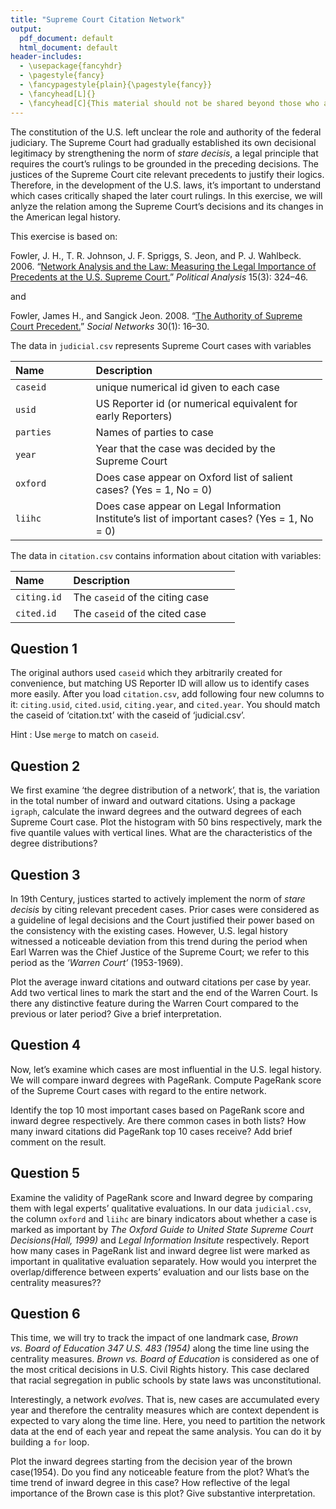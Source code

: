```yaml
---
title: "Supreme Court Citation Network"
output:
  pdf_document: default
  html_document: default
header-includes:
  - \usepackage{fancyhdr}
  - \pagestyle{fancy}
  - \fancypagestyle{plain}{\pagestyle{fancy}}
  - \fancyhead[L]{}
  - \fancyhead[C]{This material should not be shared beyond those who are enrolled in this class}
---
```


The constitution of the U.S. left unclear the role and authority of the federal judiciary. The Supreme Court had gradually established its own decisional legitimacy by strengthening the norm of *stare decisis*, a legal principle that requires the court's rulings to be grounded in the preceding decisions. The justices of the Supreme Court cite relevant precedents to justify their logics. Therefore, in the development of the U.S. laws, it's important to understand which cases critically shaped the later court rulings. In this exercise, we will anlyze the relation among the Supreme Court's decisions and its changes in the American legal history.  

This exercise is based on:

Fowler, J. H., T. R. Johnson, J. F. Spriggs, S. Jeon, and P. J. Wahlbeck. 2006. “[Network Analysis and the Law: Measuring the Legal Importance of Precedents at the U.S. Supreme Court.](http://dx.doi.org/10.1093/pan/mpm011)” *Political Analysis* 15(3): 324–46.

and 

Fowler, James H., and Sangick Jeon. 2008. “[The Authority of Supreme Court Precedent.](http://dx.doi.org/10.1016/j.socnet.2007.05.001)” *Social Networks* 30(1): 16–30.

The data in `judicial.csv` represents Supreme Court cases with variables 

--------------------------------------------------------------------------------
 Name                 Description
 -------------------- ----------------------------------------------------------
 `caseid`	            unique numerical id given to each case
 
 `usid`               US Reporter id (or numerical equivalent for early Reporters)
 
 `parties`           	Names of parties to case
 
 `year`               Year that the case was decided by the Supreme Court
 
 `oxford`            	Does case appear on Oxford list of salient cases? (Yes = 1, No = 0)
 
 `liihc`	            Does case appear on Legal Information Institute's list of important 
                      cases? (Yes = 1, No = 0)
--------------------------------------------------------------------------------

The data in `citation.csv` contains information about citation with variables:

--------------------------------------------------------------------------------
 Name                 Description
 -------------------- ----------------------------------------------------------
 `citing.id`	        The `caseid` of the citing case
 
 `cited.id`           The `caseid` of the cited case
--------------------------------------------------------------------------------

## Question 1

The original authors used `caseid` which they arbitrarily created for convenience, but matching US Reporter ID will allow us to identify cases more easily. After you load `citation.csv`, add following four new columns to it: `citing.usid`, `cited.usid`, `citing.year`, and `cited.year`. You should match the caseid of 'citation.txt' with the caseid of 'judicial.csv'.  

Hint : Use `merge` to match on `caseid`.

## Question 2

We first examine 'the degree distribution of a network', that is, the variation in the total number of inward and outward citations. Using a package `igraph`, calculate the inward degrees and the outward degrees of each Supreme Court case. Plot the histogram with 50 bins respectively, mark the five quantile values with vertical lines. What are the characteristics of the degree distributions? 

## Question 3

In 19th Century, justices started to actively implement the norm of *stare decisis* by citing relevant precedent cases. Prior cases were considered as a guideline of legal decisions and the Court justified their power based on the consistency with the existing cases. However, U.S. legal history witnessed a noticeable deviation from this trend during the period when Earl Warren was the Chief Justice of the Supreme Court; we refer to this period as the *'Warren Court'* (1953-1969). 

Plot the average inward citations and outward citations per case by year. Add two vertical lines to mark the start and the end of the Warren Court. Is there any distinctive feature during the Warren Court compared to the previous or later period? Give a brief interpretation.

## Question 4

Now, let's examine which cases are most influential in the U.S. legal history. We will compare inward degrees with PageRank. Compute PageRank score of the Supreme Court cases with regard to the entire network. 

Identify the top 10 most important cases based on PageRank score and inward degree respectively. Are there common cases in both lists? How many inward citations did PageRank top 10 cases receive? Add brief comment on the result.

## Question 5

Examine the validity of PageRank score and Inward degree by comparing them with legal experts' qualitative evaluations. In our data `judicial.csv`, the column `oxford` and `liihc` are binary indicators about whether a case is marked as important by *The Oxford Guide to United State Supreme Court Decisions(Hall, 1999)* and *Legal Information Insitute* respectively. Report how many cases in PageRank list and inward degree list were marked as important in qualitative evaluation separately. How would you interpret the overlap/difference between experts' evaluation and our lists base on the centrality measures??

## Question 6

This time, we will try to track the impact of one landmark case, *Brown vs. Board of Education 347 U.S. 483 (1954)* along the time line using the centrality measures. *Brown vs. Board of Education* is considered as one of the most critical decisions in U.S. Civil Rights history. This case declared that racial segregation in public schools by state laws was unconstitutional. 

Interestingly, a network *evolves*. That is, new cases are accumulated every year and therefore the centrality measures which are context dependent is expected to vary along the time line. Here, you need to partition the network data at the end of each year and repeat the same analysis. You can do it by building a `for` loop.

Plot the inward degrees starting from the decision year of the brown case(1954). Do you find any noticeable feature from the plot? What's the time trend of inward degree in this case? How reflective of the legal importance of the Brown case is this plot? Give substantive interpretation.  

